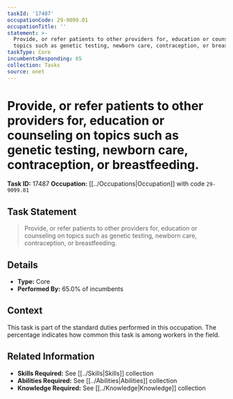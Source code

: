 ```yaml
---
taskId: '17487'
occupationCode: 29-9099.01
occupationTitle: ''
statement: >-
  Provide, or refer patients to other providers for, education or counseling on
  topics such as genetic testing, newborn care, contraception, or breastfeeding.
taskType: Core
incumbentsResponding: 65
collection: Tasks
source: onet
---
```

# Provide, or refer patients to other providers for, education or counseling on topics such as genetic testing, newborn care, contraception, or breastfeeding.

**Task ID:** 17487
**Occupation:** [[../Occupations|Occupation]] with code `29-9099.01`

## Task Statement

> Provide, or refer patients to other providers for, education or counseling on topics such as genetic testing, newborn care, contraception, or breastfeeding.

## Details

- **Type:** Core
- **Performed By:** 65.0% of incumbents

## Context

This task is part of the standard duties performed in this occupation. The percentage indicates how common this task is among workers in the field.

## Related Information

- **Skills Required:** See [[../Skills|Skills]] collection
- **Abilities Required:** See [[../Abilities|Abilities]] collection
- **Knowledge Required:** See [[../Knowledge|Knowledge]] collection
